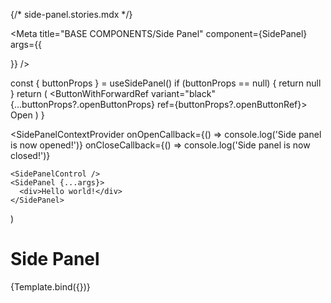{/* side-panel.stories.mdx */}


<Meta 
  title="BASE COMPONENTS/Side Panel" 
  component={SidePanel} 
  args={{
    
  }}
/>

  const { buttonProps } = useSidePanel()
  if (buttonProps == null) {
    return null
  }
  return (
    <ButtonWithForwardRef variant="black" {...buttonProps?.openButtonProps} ref={buttonProps?.openButtonRef}>
      Open
    </ButtonWithForwardRef>
  )
}

  <SidePanelContextProvider 
    onOpenCallback={() => console.log('Side panel is now opened!')}
    onCloseCallback={() => console.log('Side panel is now closed!')}
  >
    <SidePanelControl />
    <SidePanel {...args}>
      <div>Hello world!</div>
    </SidePanel>
  </SidePanelContextProvider>
)

# Side Panel

<Canvas>
  <Story name="Default">{Template.bind({})}</Story>
</Canvas>
